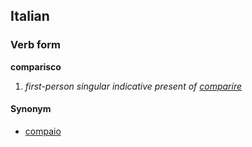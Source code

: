 ==Italian==
===Verb form===
'''comparisco'''

# ''first-person singular indicative present of [[comparire]]''

====Synonym====
*[[compaio]]